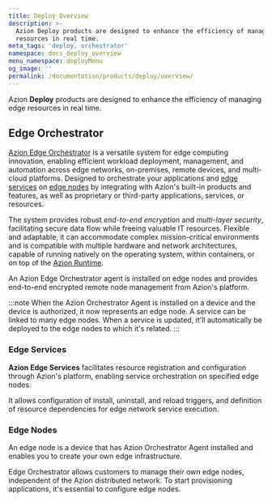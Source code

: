 ```yaml
---
title: Deploy Overview
description: >-
  Azion Deploy products are designed to enhance the efficiency of managing edge
  resources in real time.
meta_tags: 'deploy, orchestrator'
namespace: docs_deploy_overview
menu_namespace: deployMenu
og_image: ''
permalink: /documentation/products/deploy/overview/
---
```



Azion **Deploy** products are designed to enhance the efficiency of managing edge resources in real time.  

## Edge Orchestrator

[Azion Edge Orchestrator](/en/documentation/products/deploy/edge-orchestrator/) is a versatile system for edge computing innovation, enabling efficient workload deployment, management, and automation across edge networks, on-premises, remote devices, and multi-cloud platforms. Designed to orchestrate your applications and [edge services](/en/documentation/products/deploy/edge-orchestrator/edge-services/) on [edge nodes](/en/documentation/products/deploy/edge-orchestrator/edge-node/) by integrating with Azion's built-in products and features, as well as proprietary or third-party applications, services, or resources.

The system provides robust *end-to-end encryption* and *multi-layer security*, facilitating secure data flow while freeing valuable IT resources. Flexible and adaptable, it can accommodate complex mission-critical environments and is compatible with multiple hardware and network architectures, capable of running natively on the operating system, within containers, or on top of the [Azion Runtime](/en/documentation/runtime/overview/).

An Azion Edge Orchestrator agent is installed on edge nodes and provides end-to-end encrypted remote node management from Azion's platform.

:::note
When the Azion Orchestrator Agent is installed on a device and the device is authorized, it now represents an edge node. A service can be linked to many edge nodes. When a service is updated, it'll automatically be deployed to the edge nodes to which it's related.
:::

<LinkButton link="/en/documentation/products/deploy/edge-orchestrator/" label="go to edge orchestrator reference documentation" severity="secondary" target="_blank" />
<LinkButton link="/en/documentation/products/guides/deploy/install-orchestrator-agent/" label="go to how to install Edge Orchestrator Agent" severity="secondary" target="_blank" />


### Edge Services

**Azion Edge Services** facilitates resource registration and configuration through Azion's platform, enabling service orchestration on specified edge nodes.

It allows configuration of install, uninstall, and reload triggers, and definition of resource dependencies for edge network service execution.

<LinkButton link="/en/documentation/products/deploy/edge-orchestrator/edge-services/" label="go to edge services reference documentation" severity="secondary" target="_blank" />
<LinkButton link="/en/documentation/products/guides/deploy/create-edge-service/" label="go to how to create an edge service" severity="secondary" target="_blank" />

### Edge Nodes

An edge node is a device that has Azion Orchestrator Agent installed and enables you to create your own edge infrastructure.

Edge Orchestrator allows customers to manage their own edge nodes, independent of the Azion distributed network. To start provisioning applications, it's essential to configure edge nodes.

<LinkButton link="/en/documentation/products/deploy/edge-orchestrator/edge-node/" label="go to edge node reference documentation" severity="secondary" target="_blank" />
<LinkButton link="/en/documentation/products/guides/deploy/authorize-an-edge-node/" label="go to how to authorize an edge node" severity="secondary" target="_blank" />
